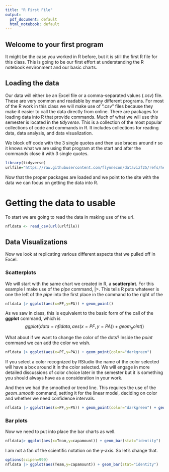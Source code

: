 ```yaml
---
title: "R First File"
output: 
  pdf_document: default
  html_notebook: default
---
```


## Welcome to your first program
It might be the case you worked in R before, but it is still the first R file for this class. 
This is going to be our first effort at understanding the R notebook environment and our basic charts. 

## Loading the data
Our data will either be an Excel file or a comma-separated values (.csv) file. 
These are very common and readable by many different programs. 
For most of the R work in this class we will make use of ".csv" files because they make it easier to call the data directly from online. 
There are packages for loading data into R that provide commands. 
Much of what we will use this semester is located in the *tidyverse*. 
This is a collection of the most popular collections of code and commands in R. 
It includes collections for reading data, data analysis, and data visualization.

We block off code with the 3 single quotes and then use braces around **r** so it knows what we are using that program at the start and after the commands close it with 3 single quotes.

```r
library(tidyverse)
urlfile="https://raw.githubusercontent.com/flynnecon/datavizf25/refs/heads/main/data/nfldata1.csv"
```
<!-- If I want to make a comment in the body of the text that will not appear anywhere in the printed outpout I can set that text off as you see at the start and end of this statement.-->


Now that the proper packages are loaded and we point to the site with the data we can focus on getting the data into R.

# Getting the data to usable
To start we are going to read the data in making use of the url.

```r
nfldata <- read_csv(url(urlfile))
```

## Data Visualizations
Now we look at replicating various different aspects that we pulled off in Excel. 

### Scatterplots

We will start with the same chart we created in R, a **scatterplot**. For this example I make use of the *pipe* command, |>. This tells R puts whatever is one the left of the *pipe* into the first place in the command to the right of the \em{pipe}. The command for generating the chart is **ggplot**.

```r
nfldata |> ggplot(aes(x=PF,y=PA)) + geom_point()
```
As we saw in class, this is equivalent to the basic form of the call of the **ggplot** command, which is
$$ggplot(data=nfldata,aes(x=PF,y=PA)) + geom_point()$$

What about if we want to change the color of the dots? Inside the *point* command we can add the color we wish.

```r
nfldata |> ggplot(aes(x=PF,y=PA)) + geom_point(color="darkgreen")
```
If you select a color recognized by RStudio the name of the color selected will have a box around it in the color selected.
We will engage in more detailed discussions of color choice later in the semester but it is something you should always have as a consideration in your work. 

And then we had the smoothed or trend line. This requires the use of the *geom_smooth* command, setting it for the linear model, deciding on color and whether we need confidence intervals. 

```r
nfldata |> ggplot(aes(x=PF,y=PA)) + geom_point(color="darkgreen") + geom_smooth(method=lm, color="blue",se=FALSE)
```


### Bar plots

Now we need to put into place the bar charts as well.

```r
nfldata|> ggplot(aes(x=Team,y=capamount)) + geom_bar(stat="identity")
```
I am not a fan of the scientific notation on the y-axis. So let's change that. 

```r
options(scipen=999)
nfldata |> ggplot(aes(Team,y=capamount)) + geom_bar(stat="identity")
```


